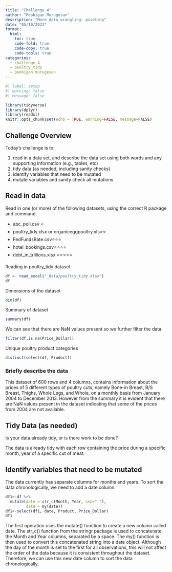 ```yaml
---
title: "Challenge 4"
author: "Poobigan Murugesan"
description: "More data wrangling: pivoting"
date: "05/10/2023"
format:
  html:
    toc: true
    code-fold: true
    code-copy: true
    code-tools: true
categories:
  - challenge_4
  - poultry_tidy
  - poobigan murugesan
---
```


```r
#| label: setup
#| warning: false
#| message: false

library(tidyverse)
library(dplyr)
library(readxl)
knitr::opts_chunk$set(echo = TRUE, warning=FALSE, message=FALSE)
```

## Challenge Overview

Today's challenge is to:

1)  read in a data set, and describe the data set using both words and any supporting information (e.g., tables, etc)
2)  tidy data (as needed, including sanity checks)
3)  identify variables that need to be mutated
4)  mutate variables and sanity check all mutations

## Read in data

Read in one (or more) of the following datasets, using the correct R package and command.

-   abc_poll.csv ⭐
-   poultry_tidy.xlsx or organiceggpoultry.xls⭐⭐
-   FedFundsRate.csv⭐⭐⭐
-   hotel_bookings.csv⭐⭐⭐⭐
-   debt_in_trillions.xlsx ⭐⭐⭐⭐⭐

Reading in poultry_tidy dataset
```r
df <- read_excel("_data/poultry_tidy.xlsx")
df
```
Dimensions of the dataset
```r
dim(df)
```
Summary of dataset
```r
summary(df)
```
We can see that there are NaN values present so we further filter the data.
```r
filter(df,is.na(Price_Dollar))
```
Unique poultry product categories
```r
distinct(select(df, Product))
```
### Briefly describe the data
This dataset of 600 rows and 4 columns, contains information about the prices of 5 different types of poultry cuts, namely  Bone-in Breast, B/S Breast, Thighs, Whole Legs, and Whole, on a monthly basis from January 2004 to December 2013. However from the summary it is evident that there are NaN values present in the dataset indicating that some of the prices from 2004 are not available.

## Tidy Data (as needed)

Is your data already tidy, or is there work to be done? 

The data is already tidy with each row containing the price during a specific month, year of a specific cut of meat.

## Identify variables that need to be mutated


The data currently has separate columns for months and years. To sort the data chronologically, we need to add a date column. 

```r
df1<-df %>%
  mutate(date = str_c(Month, Year, sep=" "),
         date = my(date))
df1<-select(df1, date, Product, Price_Dollar)
df1
```

The first operation uses the mutate() function to create a new column called date. The str_c() function from the stringr package is used to concatenate the Month and Year columns, separated by a space. The my() function is then used to convert this concatenated string into a date object. Although the day of the month is set to the first for all observations, this will not affect the order of the data because it is consistent throughout the dataset. Therefore, we can use this new date column to sort the data chronologically.
